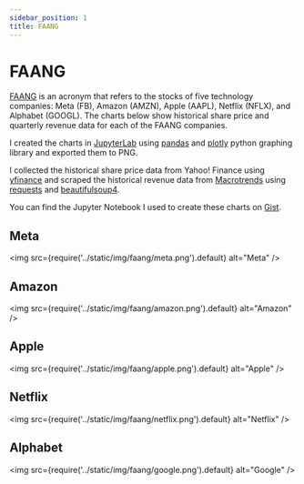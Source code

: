 ```yaml
---
sidebar_position: 1
title: FAANG
---
```



# FAANG

[FAANG](https://www.investopedia.com/terms/f/faang-stocks.asp) is an acronym that refers to the stocks of five technology companies: Meta (FB), Amazon (AMZN), Apple (AAPL), Netflix (NFLX), and Alphabet (GOOGL). The charts below show historical share price and quarterly revenue data for each of the FAANG companies. 

I created the charts in [JupyterLab](https://jupyter.org/) using [pandas](https://pypi.org/project/pandas/) and [plotly](https://plotly.com/graphing-libraries/) python graphing library and exported them to PNG.

I collected the historical share price data from Yahoo! Finance using [yfinance](https://pypi.org/project/yfinance/) and scraped the historical revenue data from [Macrotrends](https://www.macrotrends.net/) using [requests](https://pypi.org/project/requests/) and [beautifulsoup4](https://pypi.org/project/beautifulsoup4/).

You can find the Jupyter Notebook I used to create these charts on [Gist](https://gist.github.com/wemhr30/ffc59b1ff850ffb7a2fd188d4e696293).

## Meta
<img
  src={require('../static/img/faang/meta.png').default}
  alt="Meta"
/>

## Amazon
<img
  src={require('../static/img/faang/amazon.png').default}
  alt="Amazon"
/>

## Apple
<img
  src={require('../static/img/faang/apple.png').default}
  alt="Apple"
/>

## Netflix
<img
  src={require('../static/img/faang/netflix.png').default}
  alt="Netflix"
/>

## Alphabet
<img
  src={require('../static/img/faang/google.png').default}
  alt="Google"
/>
